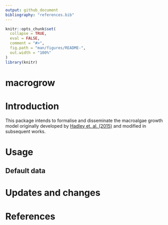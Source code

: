 ```yaml
---
output: github_document
bibliography: "references.bib"
---
```


<!-- README.md is generated from README.Rmd. Please edit that file -->

```r
knitr::opts_chunk$set(
  collapse = TRUE,
  eval = FALSE,
  comment = "#>",
  fig.path = "man/figures/README-",
  out.width = "100%"
)
library(knitr)
```

# macrogrow

# Introduction

This package intends to formalise and disseminate the macroalgae growth model originally developed by [Hadley et. al. (2015)](http://doi.org/10.1007/s10811-014-0370-y/) and modified in subsequent works.

# Usage

## Default data


# Updates and changes 

# References
